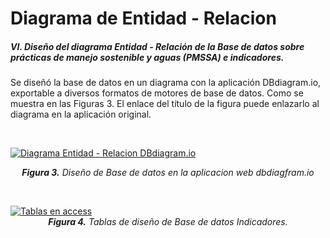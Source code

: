 # Diagrama de Entidad - Relacion {-}

##### VI. Diseño del diagrama Entidad - Relación de la Base de datos sobre prácticas de manejo sostenible y aguas (PMSSA) e indicadores. {-}

Se diseñó la base de datos en un diagrama con la aplicación DBdiagram.io, exportable a diversos formatos de motores de base de datos. Como se muestra en las Figuras 3. El enlace del título de la figura puede enlazarlo al diagrama en la aplicación original.

<br>

<a href="https://dbdiagram.io/d/63615c235170fb6441de4adf" target="_blank" title="Diagrama Entidad - Relacion"><img src="Imagenes/DBdiagram.png" alt="Diagrama Entidad - Relacion DBdiagram.io"/></a>

<center>***Figura 3.** Diseño de Base de datos en la aplicacion web dbdiagfram.io*</center>

<br>

<a href="Descargas/BD_Indicadores281122.accdb" title="Tablas en access"><img src="Imagenes/acces1.png" alt="Tablas en access"/></a>
<center>***Figura 4.** Tablas de diseño de Base de datos Indicadores.*</center>
